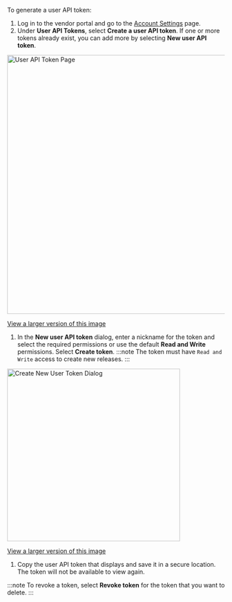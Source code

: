 To generate a user API token:

1. Log in to the vendor portal and go to the [Account Settings](https://vendor.replicated.com/account-settings) page.
1. Under **User API Tokens**, select **Create a user API token**. If one or more tokens already exist, you can add more by selecting **New user API token**.

  <img alt="User API Token Page" src="/images/user-token-list.png" width="600px"/>

  [View a larger version of this image](/images/user-token-list.png)

1. In the **New user API token** dialog, enter a nickname for the token and select the required permissions or use the default **Read and Write** permissions. Select **Create token**.
  :::note
  The token must have `Read and Write` access to create new releases.
  :::

  <img alt="Create New User Token Dialog" src="/images/user-token-create.png" width="400px"/>

  [View a larger version of this image](/images/user-token-create.png)

1. Copy the user API token that displays and save it in a secure location. The token will not be available to view again.

  :::note
  To revoke a token, select **Revoke token** for the token that you want to delete.
  :::

